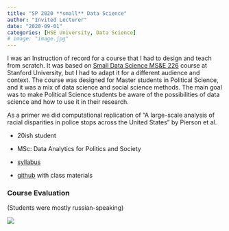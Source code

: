 ```yaml
---
title: "SP 2020 **small** Data Science"
author: "Invited Lecturer"
date: "2020-09-01"
categories: [HSE University, Data Science]
# image: "image.jpg"
---
```


I was an Instruction of record for a course that I had to design and teach from scratch. It was based on [Small Data Science MS&E 226](https://web.stanford.edu/class/msande226/) course at Stanford University, but I had to adapt it for a different audience and context. The course was designed for Master students in Political Science, and it was a mix of data science and social science methods. The main goal was to make Political Science students be aware of the possibilities of data science and how to use it in their research.

As a primer we did computational replication of “A large-scale analysis of racial disparities in police stops across the United States” by Pierson et al.

-   20ish student

-   MSc: Data Analytics for Politics and Society

-   [syllabus](https://docs.google.com/document/d/1NndI5iMiHmthjEwwhlGKr2xaSXmZVx9_DqqGtMjAbiA/edit?usp=sharing)

-   [github](https://github.com/vvseva/DS_DAPS) with class materials

### Course Evaluation

(Students were mostly russian-speaking)

![](DAPS_comments.jpg)
